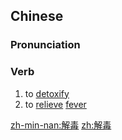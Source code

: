 ==Chinese==
{{zh-forms}}

===Pronunciation===
{{zh-pron
|m=jiědú
|c=gaai2 duk6
|h=pfs=n:kié-thu̍k/s:kiái-thu̍k
|mn=kái-to̍k
|cat=v
}}

===Verb===
{{zh-verb}}

# to [[detoxify]]
# to [[relieve]] [[fever]] {{qualifier|in Chinese medicine}}

[[zh-min-nan:解毒]]
[[zh:解毒]]